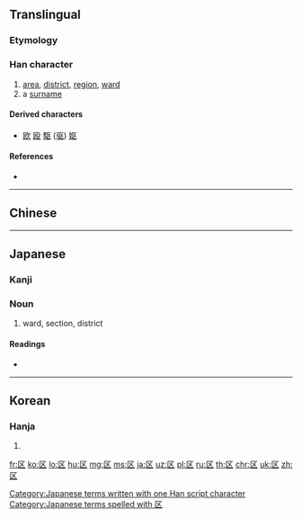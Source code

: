 {{also|區}}
==Translingual==
{{stroke order}}
{{zh-hanzi-box|区|[[區]]}}

===Etymology===
{{Han simp|區|f=品|t=乂}}

===Han character===
{{Han char|rn=23|rad=匸|as=02|sn=4|four=|canj=尸大 (SK)|ids=⿷[[匚]][[㐅]] or ⿷匸乂}}

# [[area]], [[district]], [[region]], [[ward]]
# a [[surname]]

====Derived characters====
* [[欧]] [[殴]] [[駆]] ([[驱]]) [[妪]]

====References====
* {{Han ref|kx=0154.361|dkj=02674|hdz=10081.050|uh=533A|ud=21306}}

----
==Chinese==
{{zh-see|區}}
----

==Japanese==

===Kanji===
{{ja-kanji|grade=3|rs=匸02}}

===Noun===
{{ja-noun|k|hira=く|rom=ku}}

# ward, section, district

====Readings====
* {{ja-readings|on=[[く]] (ku), [[おう]] (ō), [[こう]] (kō)|kun=}}

[[Category:Japanese terms written with one Han script character]]
[[Category:Japanese terms spelled with 区]]

----

==Korean==

===Hanja===
{{ko-hanja|hangeul=[[구]], [[우]]|rv=gu, u|mr=ku, u}}

# {{defn|lang=ko}}

[[fr:区]]
[[ko:区]]
[[lo:区]]
[[hu:区]]
[[mg:区]]
[[ms:区]]
[[ja:区]]
[[uz:区]]
[[pl:区]]
[[ru:区]]
[[th:区]]
[[chr:区]]
[[uk:区]]
[[zh:区]]